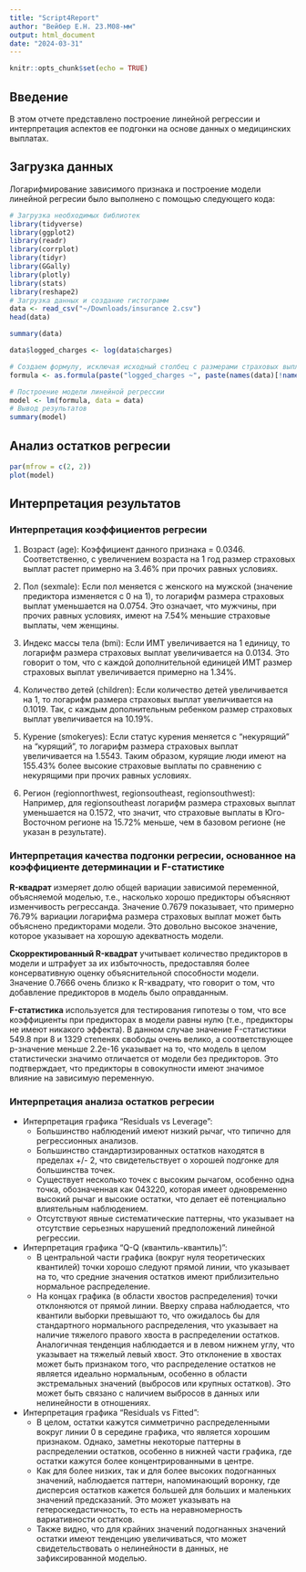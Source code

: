 ```yaml
---
title: "Script4Report"
author: "Вейбер Е.Н. 23.М08-мм"
output: html_document
date: "2024-03-31"
---
```


```r
knitr::opts_chunk$set(echo = TRUE)
```

## Введение

В этом отчете представлено построение линейной регрессии и интерпретация аспектов ее подгонки на основе данных о медицинских выплатах.

## Загрузка данных

Логарифмирование зависимого признака и построение модели линейной регресии было выполнено с помощью следующего кода:

```r
# Загрузка необходимых библиотек
library(tidyverse)
library(ggplot2)
library(readr)
library(corrplot)
library(tidyr)
library(GGally)
library(plotly)
library(stats)
library(reshape2)
# Загрузка данных и создание гистограмм
data <- read_csv("~/Downloads/insurance 2.csv")
head(data)

summary(data)

data$logged_charges <- log(data$charges)

# Создаем формулу, исключая исходный столбец с размерами страховых выплат
formula <- as.formula(paste("logged_charges ~", paste(names(data)[!names(data) %in% c("charges", "logged_charges")], collapse = " + ")))

# Построение модели линейной регрессии
model <- lm(formula, data = data)
# Вывод результатов
summary(model)
```

## Анализ остатков регресии

```r
par(mfrow = c(2, 2))
plot(model)
```

## Интерпретация результатов

### Интерпретация коэффициентов регресии  
1. Возраст (age): Коэффициент данного признака = 0.0346. Соответственно, с увеличением возраста на 1 год размер страховых выплат растет примерно на 3.46% при прочих равных условиях.

2. Пол (sexmale): Если пол меняется с женского на мужской (значение предиктора изменяется с 0 на 1), то логарифм размера страховых выплат уменьшается на 0.0754. Это означает, что мужчины, при прочих равных условиях, имеют на 7.54% меньшие страховые выплаты, чем женщины.

3. Индекс массы тела (bmi): Если ИМТ увеличивается на 1 единицу, то логарифм размера страховых выплат увеличивается на 0.0134. Это говорит о том, что с каждой дополнительной единицей ИМТ размер страховых выплат увеличивается примерно на 1.34%.

4. Количество детей (children): Если количество детей увеличивается на 1, то логарифм размера страховых выплат увеличивается на 0.1019. Так, с каждым дополнительным ребенком размер страховых выплат увеличивается на 10.19%.

5. Курение (smokeryes): Если статус курения меняется с "некурящий" на "курящий", то логарифм размера страховых выплат увеличивается на 1.5543. Таким образом, курящие люди имеют на 155.43% более высокие страховые выплаты по сравнению с некурящими при прочих равных условиях.

6. Регион (regionnorthwest, regionsoutheast, regionsouthwest): Например, для regionsoutheast логарифм размера страховых выплат уменьшается на 0.1572, что значит, что страховые выплаты в Юго-Восточном регионе на 15.72% меньше, чем в базовом регионе (не указан в результате).

### Интерпретация качества подгонки регресии, основанное на коэффициенте детерминации и F-статистике  
**R-квадрат** измеряет долю общей вариации зависимой переменной, объясняемой моделью, т.е., насколько хорошо предикторы объясняют изменчивость регрессанда. Значение 0.7679 показывает, что примерно 76.79% вариации логарифма размера страховых выплат может быть объяснено предикторами модели. Это довольно высокое значение, которое указывает на хорошую адекватность модели.  

**Скорректированный R-квадрат** учитывает количество предикторов в модели и штрафует за их избыточность, предоставляя более консервативную оценку объяснительной способности модели. Значение 0.7666 очень близко к R-квадрату, что говорит о том, что добавление предикторов в модель было оправданным.  

**F-статистика** используется для тестирования гипотезы о том, что все коэффициенты при предикторах в модели равны нулю (т.е., предикторы не имеют никакого эффекта). В данном случае значение F-статистики 549.8 при 8 и 1329 степенях свободы очень велико, а соответствующее p-значение меньше 2.2e-16 указывает на то, что модель в целом статистически значимо отличается от модели без предикторов. Это подтверждает, что предикторы в совокупности имеют значимое влияние на зависимую переменную.  

### Интерпретация анализа остатков регресии

* Интерпретация графика "Residuals vs Leverage":
  + Большинство наблюдений имеют низкий рычаг, что типично для регрессионных анализов.
  + Большинство стандартизированных остатков находятся в пределах +/- 2, что свидетельствует о хорошей подгонке для большинства точек.
  + Существует несколько точек с высоким рычагом, особенно одна точка, обозначенная как 043220, которая имеет одновременно высокий рычаг и высокие остатки, что делает её потенциально влиятельным наблюдением.
  + Отсутствуют явные систематические паттерны, что указывает на отсутствие серьезных нарушений предположений линейной регрессии.

* Интерпретация графика "Q-Q (квантиль-квантиль)":
  + В центральной части графика (вокруг нуля теоретических квантилей) точки хорошо следуют прямой линии, что указывает на то, что средние значения остатков имеют приблизительно нормальное распределение.
  + На концах графика (в области хвостов распределения) точки отклоняются от прямой линии. Вверху справа наблюдается, что квантили выборки превышают то, что ожидалось бы для стандартного нормального распределения, что указывает на наличие тяжелого правого хвоста в распределении остатков. Аналогичная тенденция наблюдается и в левом нижнем углу, что указывает на тяжелый левый хвост.
Это отклонение в хвостах может быть признаком того, что распределение остатков не является идеально нормальным, особенно в области экстремальных значений (выбросов или крупных остатков). Это может быть связано с наличием выбросов в данных или нелинейности в отношениях.

* Интерпретация графика "Residuals vs Fitted":
  + В целом, остатки кажутся симметрично распределенными вокруг линии 0 в середине графика, что является хорошим признаком. Однако, заметны некоторые паттерны в распределении остатков, особенно в нижней части графика, где остатки кажутся более концентрированными в центре.
  + Как для более низких, так и для более высоких подогнанных значений, наблюдается паттерн, напоминающий воронку, где дисперсия остатков кажется большей для больших и маленьких значений предсказаний. Это может указывать на гетероскедастичность, то есть на неравномерность вариативности остатков.
  + Также видно, что для крайних значений подогнанных значений остатки имеют тенденцию увеличиваться, что может свидетельствовать о нелинейности в данных, не зафиксированной моделью.



